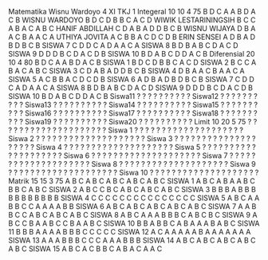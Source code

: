 <?xml version="1.0" encoding="UTF-8" standalone="no"?>
<root>
<config>
<mapel>Matematika</mapel>
<guru>Wisnu Wardoyo</guru>
<berkas>4</berkas>
<kelas>XI TKJ 1</kelas>
</config>
<item id="0">
<kompetensi>Integeral</kompetensi>
<siswa>10</siswa>
<jmlSoal>10</jmlSoal>
<tipe>4</tipe>
<kkm>75</kkm>
<kunci>B</kunci>
<kunci>D</kunci>
<kunci>C</kunci>
<kunci>A</kunci>
<kunci>A</kunci>
<kunci>B</kunci>
<kunci>D</kunci>
<kunci>A</kunci>
<kunci>C</kunci>
<kunci>B</kunci>
<soal>WISNU WARDOYO</soal>
<soal>B</soal>
<soal>D</soal>
<soal>C</soal>
<soal>D</soal>
<soal>B</soal>
<soal>B</soal>
<soal>C</soal>
<soal>A</soal>
<soal>C</soal>
<soal>D</soal>
<soal>WIWIK LESTARININGSIH</soal>
<soal>B</soal>
<soal>C</soal>
<soal>C</soal>
<soal>A</soal>
<soal>B</soal>
<soal>A</soal>
<soal>C</soal>
<soal>A</soal>
<soal>B</soal>
<soal>C</soal>
<soal>HANIF ABDILLAH</soal>
<soal>C</soal>
<soal>D</soal>
<soal>A</soal>
<soal>B</soal>
<soal>A</soal>
<soal>D</soal>
<soal>D</soal>
<soal>B</soal>
<soal>C</soal>
<soal>B</soal>
<soal>WISNU WIJAYA</soal>
<soal>D</soal>
<soal>B</soal>
<soal>A</soal>
<soal>A</soal>
<soal>C</soal>
<soal>B</soal>
<soal>A</soal>
<soal>A</soal>
<soal>C</soal>
<soal>A</soal>
<soal>UTHIYA JOVITA</soal>
<soal>A</soal>
<soal>C</soal>
<soal>B</soal>
<soal>B</soal>
<soal>A</soal>
<soal>C</soal>
<soal>D</soal>
<soal>C</soal>
<soal>D</soal>
<soal>B</soal>
<soal>ERIN SENSEI</soal>
<soal>A</soal>
<soal>D</soal>
<soal>B</soal>
<soal>A</soal>
<soal>D</soal>
<soal>B</soal>
<soal>D</soal>
<soal>B</soal>
<soal>C</soal>
<soal>B</soal>
<soal>SISWA 7</soal>
<soal>C</soal>
<soal>D</soal>
<soal>D</soal>
<soal>C</soal>
<soal>A</soal>
<soal>D</soal>
<soal>A</soal>
<soal>A</soal>
<soal>C</soal>
<soal>A</soal>
<soal>SISWA 8</soal>
<soal>B</soal>
<soal>D</soal>
<soal>B</soal>
<soal>A</soal>
<soal>B</soal>
<soal>C</soal>
<soal>D</soal>
<soal>A</soal>
<soal>C</soal>
<soal>D</soal>
<soal>SISWA 9</soal>
<soal>D</soal>
<soal>D</soal>
<soal>D</soal>
<soal>B</soal>
<soal>C</soal>
<soal>D</soal>
<soal>A</soal>
<soal>C</soal>
<soal>D</soal>
<soal>B</soal>
<soal>SISWA 10</soal>
<soal>B</soal>
<soal>D</soal>
<soal>A</soal>
<soal>B</soal>
<soal>C</soal>
<soal>D</soal>
<soal>D</soal>
<soal>A</soal>
<soal>C</soal>
<soal>B</soal>
</item>
<item id="1">
<kompetensi>Diferensial</kompetensi>
<siswa>20</siswa>
<jmlSoal>10</jmlSoal>
<tipe>4</tipe>
<kkm>80</kkm>
<kunci>B</kunci>
<kunci>D</kunci>
<kunci>C</kunci>
<kunci>A</kunci>
<kunci>A</kunci>
<kunci>B</kunci>
<kunci>D</kunci>
<kunci>A</kunci>
<kunci>C</kunci>
<kunci>B</kunci>
<soal>SISWA 1</soal>
<soal>B</soal>
<soal>D</soal>
<soal>C</soal>
<soal>D</soal>
<soal>B</soal>
<soal>B</soal>
<soal>C</soal>
<soal>A</soal>
<soal>C</soal>
<soal>D</soal>
<soal>SISWA 2</soal>
<soal>B</soal>
<soal>C</soal>
<soal>C</soal>
<soal>A</soal>
<soal>B</soal>
<soal>A</soal>
<soal>C</soal>
<soal>A</soal>
<soal>B</soal>
<soal>C</soal>
<soal>SISWA 3</soal>
<soal>C</soal>
<soal>D</soal>
<soal>A</soal>
<soal>B</soal>
<soal>A</soal>
<soal>D</soal>
<soal>D</soal>
<soal>B</soal>
<soal>C</soal>
<soal>B</soal>
<soal>SISWA 4</soal>
<soal>D</soal>
<soal>B</soal>
<soal>A</soal>
<soal>A</soal>
<soal>C</soal>
<soal>B</soal>
<soal>A</soal>
<soal>A</soal>
<soal>C</soal>
<soal>A</soal>
<soal>SISWA 5</soal>
<soal>A</soal>
<soal>C</soal>
<soal>B</soal>
<soal>B</soal>
<soal>A</soal>
<soal>C</soal>
<soal>D</soal>
<soal>C</soal>
<soal>D</soal>
<soal>B</soal>
<soal>SISWA 6</soal>
<soal>A</soal>
<soal>D</soal>
<soal>B</soal>
<soal>A</soal>
<soal>D</soal>
<soal>B</soal>
<soal>D</soal>
<soal>B</soal>
<soal>C</soal>
<soal>B</soal>
<soal>SISWA 7</soal>
<soal>C</soal>
<soal>D</soal>
<soal>D</soal>
<soal>C</soal>
<soal>A</soal>
<soal>D</soal>
<soal>A</soal>
<soal>A</soal>
<soal>C</soal>
<soal>A</soal>
<soal>SISWA 8</soal>
<soal>B</soal>
<soal>D</soal>
<soal>B</soal>
<soal>A</soal>
<soal>B</soal>
<soal>C</soal>
<soal>D</soal>
<soal>A</soal>
<soal>C</soal>
<soal>D</soal>
<soal>SISWA 9</soal>
<soal>D</soal>
<soal>D</soal>
<soal>D</soal>
<soal>B</soal>
<soal>C</soal>
<soal>D</soal>
<soal>A</soal>
<soal>C</soal>
<soal>D</soal>
<soal>B</soal>
<soal>SISWA 10</soal>
<soal>B</soal>
<soal>D</soal>
<soal>A</soal>
<soal>B</soal>
<soal>C</soal>
<soal>D</soal>
<soal>D</soal>
<soal>A</soal>
<soal>C</soal>
<soal>B</soal>
<soal>Siswa11</soal>
<soal>?</soal>
<soal>?</soal>
<soal>?</soal>
<soal>?</soal>
<soal>?</soal>
<soal>?</soal>
<soal>?</soal>
<soal>?</soal>
<soal>?</soal>
<soal>?</soal>
<soal>Siswa12</soal>
<soal>?</soal>
<soal>?</soal>
<soal>?</soal>
<soal>?</soal>
<soal>?</soal>
<soal>?</soal>
<soal>?</soal>
<soal>?</soal>
<soal>?</soal>
<soal>?</soal>
<soal>Siswa13</soal>
<soal>?</soal>
<soal>?</soal>
<soal>?</soal>
<soal>?</soal>
<soal>?</soal>
<soal>?</soal>
<soal>?</soal>
<soal>?</soal>
<soal>?</soal>
<soal>?</soal>
<soal>Siswa14</soal>
<soal>?</soal>
<soal>?</soal>
<soal>?</soal>
<soal>?</soal>
<soal>?</soal>
<soal>?</soal>
<soal>?</soal>
<soal>?</soal>
<soal>?</soal>
<soal>?</soal>
<soal>Siswa15</soal>
<soal>?</soal>
<soal>?</soal>
<soal>?</soal>
<soal>?</soal>
<soal>?</soal>
<soal>?</soal>
<soal>?</soal>
<soal>?</soal>
<soal>?</soal>
<soal>?</soal>
<soal>Siswa16</soal>
<soal>?</soal>
<soal>?</soal>
<soal>?</soal>
<soal>?</soal>
<soal>?</soal>
<soal>?</soal>
<soal>?</soal>
<soal>?</soal>
<soal>?</soal>
<soal>?</soal>
<soal>Siswa17</soal>
<soal>?</soal>
<soal>?</soal>
<soal>?</soal>
<soal>?</soal>
<soal>?</soal>
<soal>?</soal>
<soal>?</soal>
<soal>?</soal>
<soal>?</soal>
<soal>?</soal>
<soal>Siswa18</soal>
<soal>?</soal>
<soal>?</soal>
<soal>?</soal>
<soal>?</soal>
<soal>?</soal>
<soal>?</soal>
<soal>?</soal>
<soal>?</soal>
<soal>?</soal>
<soal>?</soal>
<soal>Siswa19</soal>
<soal>?</soal>
<soal>?</soal>
<soal>?</soal>
<soal>?</soal>
<soal>?</soal>
<soal>?</soal>
<soal>?</soal>
<soal>?</soal>
<soal>?</soal>
<soal>?</soal>
<soal>Siswa20</soal>
<soal>?</soal>
<soal>?</soal>
<soal>?</soal>
<soal>?</soal>
<soal>?</soal>
<soal>?</soal>
<soal>?</soal>
<soal>?</soal>
<soal>?</soal>
<soal>?</soal>
</item>
<item id="2">
<kompetensi>Limit</kompetensi>
<siswa>10</siswa>
<jmlSoal>20</jmlSoal>
<tipe>5</tipe>
<kkm>75</kkm>
<kunci>?</kunci>
<kunci>?</kunci>
<kunci>?</kunci>
<kunci>?</kunci>
<kunci>?</kunci>
<kunci>?</kunci>
<kunci>?</kunci>
<kunci>?</kunci>
<kunci>?</kunci>
<kunci>?</kunci>
<kunci>?</kunci>
<kunci>?</kunci>
<kunci>?</kunci>
<kunci>?</kunci>
<kunci>?</kunci>
<kunci>?</kunci>
<kunci>?</kunci>
<kunci>?</kunci>
<kunci>?</kunci>
<kunci>?</kunci>
<soal>Siswa 1</soal>
<soal>?</soal>
<soal>?</soal>
<soal>?</soal>
<soal>?</soal>
<soal>?</soal>
<soal>?</soal>
<soal>?</soal>
<soal>?</soal>
<soal>?</soal>
<soal>?</soal>
<soal>?</soal>
<soal>?</soal>
<soal>?</soal>
<soal>?</soal>
<soal>?</soal>
<soal>?</soal>
<soal>?</soal>
<soal>?</soal>
<soal>?</soal>
<soal>?</soal>
<soal>Siswa 2</soal>
<soal>?</soal>
<soal>?</soal>
<soal>?</soal>
<soal>?</soal>
<soal>?</soal>
<soal>?</soal>
<soal>?</soal>
<soal>?</soal>
<soal>?</soal>
<soal>?</soal>
<soal>?</soal>
<soal>?</soal>
<soal>?</soal>
<soal>?</soal>
<soal>?</soal>
<soal>?</soal>
<soal>?</soal>
<soal>?</soal>
<soal>?</soal>
<soal>?</soal>
<soal>Siswa 3</soal>
<soal>?</soal>
<soal>?</soal>
<soal>?</soal>
<soal>?</soal>
<soal>?</soal>
<soal>?</soal>
<soal>?</soal>
<soal>?</soal>
<soal>?</soal>
<soal>?</soal>
<soal>?</soal>
<soal>?</soal>
<soal>?</soal>
<soal>?</soal>
<soal>?</soal>
<soal>?</soal>
<soal>?</soal>
<soal>?</soal>
<soal>?</soal>
<soal>?</soal>
<soal>Siswa 4</soal>
<soal>?</soal>
<soal>?</soal>
<soal>?</soal>
<soal>?</soal>
<soal>?</soal>
<soal>?</soal>
<soal>?</soal>
<soal>?</soal>
<soal>?</soal>
<soal>?</soal>
<soal>?</soal>
<soal>?</soal>
<soal>?</soal>
<soal>?</soal>
<soal>?</soal>
<soal>?</soal>
<soal>?</soal>
<soal>?</soal>
<soal>?</soal>
<soal>?</soal>
<soal>Siswa 5</soal>
<soal>?</soal>
<soal>?</soal>
<soal>?</soal>
<soal>?</soal>
<soal>?</soal>
<soal>?</soal>
<soal>?</soal>
<soal>?</soal>
<soal>?</soal>
<soal>?</soal>
<soal>?</soal>
<soal>?</soal>
<soal>?</soal>
<soal>?</soal>
<soal>?</soal>
<soal>?</soal>
<soal>?</soal>
<soal>?</soal>
<soal>?</soal>
<soal>?</soal>
<soal>Siswa 6</soal>
<soal>?</soal>
<soal>?</soal>
<soal>?</soal>
<soal>?</soal>
<soal>?</soal>
<soal>?</soal>
<soal>?</soal>
<soal>?</soal>
<soal>?</soal>
<soal>?</soal>
<soal>?</soal>
<soal>?</soal>
<soal>?</soal>
<soal>?</soal>
<soal>?</soal>
<soal>?</soal>
<soal>?</soal>
<soal>?</soal>
<soal>?</soal>
<soal>?</soal>
<soal>Siswa 7</soal>
<soal>?</soal>
<soal>?</soal>
<soal>?</soal>
<soal>?</soal>
<soal>?</soal>
<soal>?</soal>
<soal>?</soal>
<soal>?</soal>
<soal>?</soal>
<soal>?</soal>
<soal>?</soal>
<soal>?</soal>
<soal>?</soal>
<soal>?</soal>
<soal>?</soal>
<soal>?</soal>
<soal>?</soal>
<soal>?</soal>
<soal>?</soal>
<soal>?</soal>
<soal>Siswa 8</soal>
<soal>?</soal>
<soal>?</soal>
<soal>?</soal>
<soal>?</soal>
<soal>?</soal>
<soal>?</soal>
<soal>?</soal>
<soal>?</soal>
<soal>?</soal>
<soal>?</soal>
<soal>?</soal>
<soal>?</soal>
<soal>?</soal>
<soal>?</soal>
<soal>?</soal>
<soal>?</soal>
<soal>?</soal>
<soal>?</soal>
<soal>?</soal>
<soal>?</soal>
<soal>Siswa 9</soal>
<soal>?</soal>
<soal>?</soal>
<soal>?</soal>
<soal>?</soal>
<soal>?</soal>
<soal>?</soal>
<soal>?</soal>
<soal>?</soal>
<soal>?</soal>
<soal>?</soal>
<soal>?</soal>
<soal>?</soal>
<soal>?</soal>
<soal>?</soal>
<soal>?</soal>
<soal>?</soal>
<soal>?</soal>
<soal>?</soal>
<soal>?</soal>
<soal>?</soal>
<soal>Siswa 10</soal>
<soal>?</soal>
<soal>?</soal>
<soal>?</soal>
<soal>?</soal>
<soal>?</soal>
<soal>?</soal>
<soal>?</soal>
<soal>?</soal>
<soal>?</soal>
<soal>?</soal>
<soal>?</soal>
<soal>?</soal>
<soal>?</soal>
<soal>?</soal>
<soal>?</soal>
<soal>?</soal>
<soal>?</soal>
<soal>?</soal>
<soal>?</soal>
<soal>?</soal>
</item>
<item id="3">
<kompetensi>Matrik</kompetensi>
<siswa>15</siswa>
<jmlSoal>15</jmlSoal>
<tipe>3</tipe>
<kkm>75</kkm>
<kunci>A</kunci>
<kunci>B</kunci>
<kunci>C</kunci>
<kunci>A</kunci>
<kunci>B</kunci>
<kunci>C</kunci>
<kunci>A</kunci>
<kunci>B</kunci>
<kunci>C</kunci>
<kunci>A</kunci>
<kunci>B</kunci>
<kunci>C</kunci>
<kunci>A</kunci>
<kunci>B</kunci>
<kunci>C</kunci>
<soal>SISWA 1</soal>
<soal>A</soal>
<soal>B</soal>
<soal>C</soal>
<soal>A</soal>
<soal>B</soal>
<soal>A</soal>
<soal>A</soal>
<soal>B</soal>
<soal>C</soal>
<soal>B</soal>
<soal>B</soal>
<soal>C</soal>
<soal>A</soal>
<soal>B</soal>
<soal>C</soal>
<soal>SISWA 2</soal>
<soal>A</soal>
<soal>B</soal>
<soal>C</soal>
<soal>C</soal>
<soal>B</soal>
<soal>C</soal>
<soal>A</soal>
<soal>B</soal>
<soal>C</soal>
<soal>A</soal>
<soal>B</soal>
<soal>C</soal>
<soal>A</soal>
<soal>B</soal>
<soal>C</soal>
<soal>SISWA 3</soal>
<soal>B</soal>
<soal>B</soal>
<soal>B</soal>
<soal>A</soal>
<soal>B</soal>
<soal>B</soal>
<soal>B</soal>
<soal>B</soal>
<soal>B</soal>
<soal>B</soal>
<soal>B</soal>
<soal>B</soal>
<soal>B</soal>
<soal>B</soal>
<soal>B</soal>
<soal>SISWA 4</soal>
<soal>C</soal>
<soal>C</soal>
<soal>C</soal>
<soal>C</soal>
<soal>C</soal>
<soal>C</soal>
<soal>C</soal>
<soal>C</soal>
<soal>C</soal>
<soal>C</soal>
<soal>C</soal>
<soal>C</soal>
<soal>C</soal>
<soal>C</soal>
<soal>C</soal>
<soal>SISWA 5</soal>
<soal>A</soal>
<soal>B</soal>
<soal>C</soal>
<soal>A</soal>
<soal>A</soal>
<soal>B</soal>
<soal>B</soal>
<soal>C</soal>
<soal>C</soal>
<soal>A</soal>
<soal>A</soal>
<soal>A</soal>
<soal>A</soal>
<soal>B</soal>
<soal>B</soal>
<soal>SISWA 6</soal>
<soal>A</soal>
<soal>B</soal>
<soal>C</soal>
<soal>A</soal>
<soal>B</soal>
<soal>C</soal>
<soal>A</soal>
<soal>B</soal>
<soal>C</soal>
<soal>A</soal>
<soal>B</soal>
<soal>C</soal>
<soal>A</soal>
<soal>B</soal>
<soal>C</soal>
<soal>SISWA 7</soal>
<soal>A</soal>
<soal>A</soal>
<soal>B</soal>
<soal>B</soal>
<soal>C</soal>
<soal>C</soal>
<soal>A</soal>
<soal>B</soal>
<soal>C</soal>
<soal>A</soal>
<soal>B</soal>
<soal>C</soal>
<soal>A</soal>
<soal>B</soal>
<soal>C</soal>
<soal>SISWA 8</soal>
<soal>A</soal>
<soal>B</soal>
<soal>C</soal>
<soal>A</soal>
<soal>A</soal>
<soal>A</soal>
<soal>B</soal>
<soal>B</soal>
<soal>B</soal>
<soal>C</soal>
<soal>A</soal>
<soal>B</soal>
<soal>C</soal>
<soal>B</soal>
<soal>C</soal>
<soal>SISWA 9</soal>
<soal>A</soal>
<soal>B</soal>
<soal>C</soal>
<soal>C</soal>
<soal>B</soal>
<soal>A</soal>
<soal>A</soal>
<soal>B</soal>
<soal>C</soal>
<soal>C</soal>
<soal>B</soal>
<soal>A</soal>
<soal>A</soal>
<soal>B</soal>
<soal>C</soal>
<soal>SISWA 10</soal>
<soal>B</soal>
<soal>B</soal>
<soal>A</soal>
<soal>B</soal>
<soal>B</soal>
<soal>C</soal>
<soal>A</soal>
<soal>B</soal>
<soal>A</soal>
<soal>A</soal>
<soal>A</soal>
<soal>B</soal>
<soal>A</soal>
<soal>B</soal>
<soal>C</soal>
<soal>SISWA 11</soal>
<soal>B</soal>
<soal>B</soal>
<soal>B</soal>
<soal>A</soal>
<soal>A</soal>
<soal>A</soal>
<soal>A</soal>
<soal>B</soal>
<soal>B</soal>
<soal>B</soal>
<soal>C</soal>
<soal>C</soal>
<soal>C</soal>
<soal>C</soal>
<soal>C</soal>
<soal>SISWA 12</soal>
<soal>A</soal>
<soal>C</soal>
<soal>A</soal>
<soal>A</soal>
<soal>A</soal>
<soal>A</soal>
<soal>A</soal>
<soal>B</soal>
<soal>A</soal>
<soal>A</soal>
<soal>A</soal>
<soal>A</soal>
<soal>A</soal>
<soal>A</soal>
<soal>A</soal>
<soal>SISWA 13</soal>
<soal>A</soal>
<soal>A</soal>
<soal>A</soal>
<soal>B</soal>
<soal>B</soal>
<soal>B</soal>
<soal>C</soal>
<soal>C</soal>
<soal>C</soal>
<soal>A</soal>
<soal>A</soal>
<soal>A</soal>
<soal>B</soal>
<soal>B</soal>
<soal>B</soal>
<soal>SISWA 14</soal>
<soal>A</soal>
<soal>B</soal>
<soal>C</soal>
<soal>A</soal>
<soal>B</soal>
<soal>C</soal>
<soal>A</soal>
<soal>B</soal>
<soal>C</soal>
<soal>A</soal>
<soal>B</soal>
<soal>C</soal>
<soal>A</soal>
<soal>B</soal>
<soal>C</soal>
<soal>SISWA 15</soal>
<soal>A</soal>
<soal>B</soal>
<soal>C</soal>
<soal>A</soal>
<soal>C</soal>
<soal>B</soal>
<soal>B</soal>
<soal>C</soal>
<soal>A</soal>
<soal>B</soal>
<soal>A</soal>
<soal>C</soal>
<soal>A</soal>
<soal>A</soal>
<soal>C</soal>
</item>
</root>
